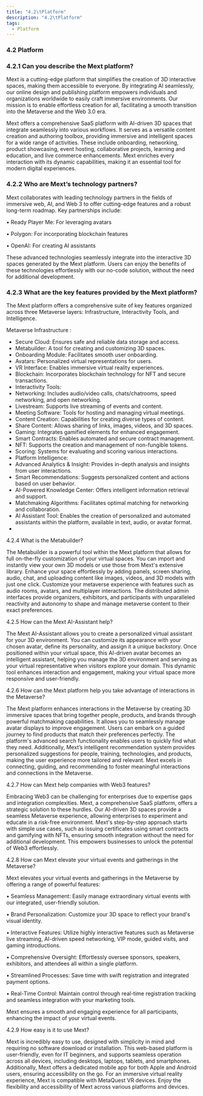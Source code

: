 ```yaml
---
title: "4.2\tPlatform"
description: "4.2\tPlatform"
tags:
  - Platform
---
```


### 4.2	Platform

### 4.2.1 Can you describe the Mext platform?

Mext is a cutting-edge platform that simplifies the creation of 3D interactive spaces, making them accessible to everyone. By integrating AI seamlessly, our online design and publishing platform empowers individuals and organizations worldwide to easily craft immersive environments. Our mission is to enable effortless creation for all, facilitating a smooth transition into the Metaverse and the Web 3.0 era.

Mext offers a comprehensive SaaS platform with AI-driven 3D spaces that integrate seamlessly into various workflows. It serves as a versatile content creation and authoring toolbox, providing immersive and intelligent spaces for a wide range of activities. These include onboarding, networking, product showcasing, event hosting, collaborative projects, learning and education, and live commerce enhancements. Mext enriches every interaction with its dynamic capabilities, making it an essential tool for modern digital experiences.

### 4.2.2	Who are Mext’s technology partners?

Mext collaborates with leading technology partners in the fields of immersive web, AI, and Web 3 to offer cutting-edge features and a robust long-term roadmap. Key partnerships include:

•	Ready Player Me: For leveraging avatars

•	Polygon: For incorporating blockchain features

•	OpenAI: For creating AI assistants

These advanced technologies seamlessly integrate into the interactive 3D spaces generated by the Mext platform. Users can enjoy the benefits of these technologies effortlessly with our no-code solution, without the need for additional development.

### 4.2.3	What are the key features provided by the Mext platform?

The Mext platform offers a comprehensive suite of key features organized across three Metaverse layers: Infrastructure, Interactivity Tools, and Intelligence.

Metaverse Infrastructure :

* Secure Cloud: Ensures safe and reliable data storage and access.
* Metabuilder: A tool for creating and customizing 3D spaces.
* Onboarding Module: Facilitates smooth user onboarding.
* Avatars: Personalized virtual representations for users.
* VR Interface: Enables immersive virtual reality experiences.
* Blockchain: Incorporates blockchain technology for NFT and secure transactions.
* Interactivity Tools:
* Networking: Includes audio/video calls, chats/chatrooms, speed networking, and open networking.
* Livestream: Supports live streaming of events and content.
* Meeting Software: Tools for hosting and managing virtual meetings.
* Content Creation: Capabilities for creating diverse types of content.
* Share Content: Allows sharing of links, images, videos, and 3D spaces.
* Gaming: Integrates gamified elements for enhanced engagement.
* Smart Contracts: Enables automated and secure contract management.
* NFT: Supports the creation and management of non-fungible tokens.
* Scoring: Systems for evaluating and scoring various interactions.
* Platform Intelligence:
* Advanced Analytics & Insight: Provides in-depth analysis and insights from user interactions.
* Smart Recommendations: Suggests personalized content and actions based on user behavior.
* AI-Powered Knowledge Center: Offers intelligent information retrieval and support.
* Matchmaking Algorithms: Facilitates optimal matching for networking and collaboration.
* AI Assistant Tool: Enables the creation of personalized and automated assistants within the platform, available in text, audio, or avatar format.
*

4.2.4	What is the Metabuilder?

The Metabuilder is a powerful tool within the Mext platform that allows for full on-the-fly customization of your virtual spaces. You can import and instantly view your own 3D models or use those from Mext's extensive library. Enhance your space effortlessly by adding panels, screen sharing, audio, chat, and uploading content like images, videos, and 3D models with just one click. Customize your metaverse experience with features such as audio rooms, avatars, and multiplayer interactions. The distributed admin interfaces provide organizers, exhibitors, and participants with unparalleled reactivity and autonomy to shape and manage metaverse content to their exact preferences.

4.2.5	How can the Mext AI-Assistant help?

The Mext AI-Assistant allows you to create a personalized virtual assistant for your 3D environment. You can customize its appearance with your chosen avatar, define its personality, and assign it a unique backstory. Once positioned within your virtual space, this AI-driven avatar becomes an intelligent assistant, helping you manage the 3D environment and serving as your virtual representative when visitors explore your domain. This dynamic tool enhances interaction and engagement, making your virtual space more responsive and user-friendly.

4.2.6	How can the Mext platform help you take advantage of interactions in the Metaverse?

The Mext platform enhances interactions in the Metaverse by creating 3D immersive spaces that bring together people, products, and brands through powerful matchmaking capabilities. It allows you to seamlessly manage avatar displays to improve engagement. Users can embark on a guided journey to find products that match their preferences perfectly. The platform's advanced search functionality enables users to quickly find what they need. Additionally, Mext’s intelligent recommendation system provides personalized suggestions for people, training, technologies, and products, making the user experience more tailored and relevant. Mext excels in connecting, guiding, and recommending to foster meaningful interactions and connections in the Metaverse.

4.2.7	How can Mext help companies with Web3 features?

Embracing Web3 can be challenging for enterprises due to expertise gaps and integration complexities. Mext, a comprehensive SaaS platform, offers a strategic solution to these hurdles. Our AI-driven 3D spaces provide a seamless Metaverse experience, allowing enterprises to experiment and educate in a risk-free environment. Mext's step-by-step approach starts with simple use cases, such as issuing certificates using smart contracts and gamifying with NFTs, ensuring smooth integration without the need for additional development. This empowers businesses to unlock the potential of Web3 effortlessly.

4.2.8	How can Mext elevate your virtual events and gatherings in the Metaverse?

Mext elevates your virtual events and gatherings in the Metaverse by offering a range of powerful features:

•	Seamless Management: Easily manage extraordinary virtual events with our integrated, user-friendly solution.

•	Brand Personalization: Customize your 3D space to reflect your brand's visual identity.

•	Interactive Features: Utilize highly interactive features such as Metaverse live streaming, AI-driven speed networking, VIP mode, guided visits, and gaming introductions.

•	Comprehensive Oversight: Effortlessly oversee sponsors, speakers, exhibitors, and attendees all within a single platform.

•	Streamlined Processes: Save time with swift registration and integrated payment options.

•	Real-Time Control: Maintain control through real-time registration tracking and seamless integration with your marketing tools.

Mext ensures a smooth and engaging experience for all participants, enhancing the impact of your virtual events.

4.2.9	How easy is it to use Mext?

Mext is incredibly easy to use, designed with simplicity in mind and requiring no software download or installation. This web-based platform is user-friendly, even for IT beginners, and supports seamless operation across all devices, including desktops, laptops, tablets, and smartphones. Additionally, Mext offers a dedicated mobile app for both Apple and Android users, ensuring accessibility on the go. For an immersive virtual reality experience, Mext is compatible with MetaQuest VR devices. Enjoy the flexibility and accessibility of Mext across various platforms and devices.
